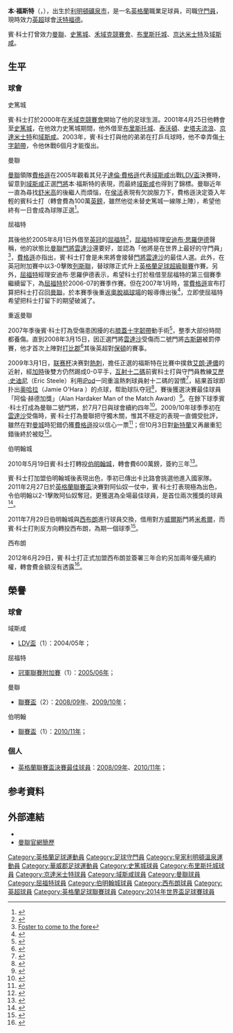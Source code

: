 {{noteTA|G1=MUFC|G2=FAcup
|T=zh-hans:本·福斯特;zh-hk:賓·科士打;zh-tw:本·福斯特;
|1=zh-hans:本·福斯特;zh-hk:賓·科士打;zh-tw:本·福斯特;
|2=zh-hans:本杰明·安东尼·福斯特;zh-hk:班捷文·安東尼·科士打;zh-tw:本杰明·安東尼·福斯特;
|3=zh-hans:福斯特;zh-hk:科士打;zh-tw:福斯特;
}}
{{About|英格兰足球运动员|美国演员|賓·科士打 (演員)}}
{{Infobox football biography
| name           = 賓·科士打<br />''Ben Foster''
| image          = Ben Foster Manchester United v West Bromwich Albion 2017.jpg
| image_size     = 200
| caption        = 2017年效力[[西布罗姆维奇足球俱乐部|西布罗姆维奇]]時的科士打
| fullname       = Ben Anthony Foster<ref>{{cite web |url=https://www.fifa.com/mm/document/tournament/competition/95/12/84/fcwc2008_2008_squadlists_1205.pdf |title=FIFA Club World Cup Japan 2008 presented by Toyota: List of Players |publisher=FIFA |format=PDF |page=5 |date=5 December 2008 |accessdate=2 January 2014 |archive-date=2008-12-09 |archive-url=https://web.archive.org/web/20081209121359/https://www.fifa.com/mm/document/tournament/competition/95/12/84/fcwc2008_2008_squadlists_1205.pdf |dead-url=no }}</ref>
| birth_date     = {{birth date and age|1983|4|3|df=y}}<ref name=Hugman1011>{{cite book |editor-first=Barry J. |editor-last=Hugman |title=The PFA Footballers' Who's Who 2010–11 |year=2010 |publisher=Mainstream Publishing |location=Edinburgh |isbn=978-1-84596-601-0 |page=156}}</ref>
| birth_place    = 英格蘭[[利明顿矿泉市|利明顿矿泉市]]
| height         = {{height|ft=6|in=4}}<ref>{{cite web |url=http://www.bcfc.com/page/ProfilesDetail/0,,10412~22461,00.html |title=Player profiles: Ben Foster |publisher=Birmingham City F.C. |archiveurl=https://web.archive.org/web/20101229072051/http://www.bcfc.com/page/ProfilesDetail/0%2C%2C10412~22461%2C00.html |archivedate=2010-12-29 |deadurl=yes |access-date=2018-07-07 }}</ref>
| position            = [[門將|門將]]
| currentclub    = [[沃特福德足球俱乐部|沃特福德]]
| clubnumber     = 1
| youthyears1    = {{0|0000}}–2000 |youthclubs1 = {{link-en|禾域克競賽|Racing Club Warwick F.C.}}
| years1         = 2000–2001 |clubs1  = {{link-en|禾域克競賽|Racing Club Warwick F.C.}}                |caps1  =     |goals1  = 
| years2         = 2001–2005 |clubs2  = [[斯托克城足球俱乐部|斯托克城]]                                  |caps2  = 0   |goals2  = 0
| years3         = 2002      |clubs3  = → [[布里斯托尔城足球俱乐部|布里斯托尔城]]                     |caps3  = 0   |goals3  = 0
| years4         = 2002–2003 |clubs4  = → [[蒂弗頓足球會|蒂弗頓]]                   |caps4  = 16  |goals4  = 0
| years5         = 2004      |clubs5  = → [[斯塔福德流浪者足球會|斯塔福德流浪者]]             |caps5  = 1   |goals5  = 0
| years6         = 2004      |clubs6  = → [[京达米士特足球俱乐部|京达米士特]] |caps6  = 2   |goals6  = 0
| years7         = 2005      |clubs7  = → [[雷克斯汉姆足球俱乐部|雷克斯汉姆]]                             |caps7  = 17  |goals7  = 0
| years8         = 2005–2010 |clubs8  = [[曼徹斯特聯足球俱樂部|曼聯]]                    |caps8  = 12  |goals8  = 0
| years9         = 2005–2006 |clubs9  = → [[沃特福德足球俱乐部|沃特福德]]                               |caps9  = 44  |goals9  = 0
| years10        = 2006–2007 |clubs10 = → [[沃特福德足球俱乐部|沃特福德]]                               |caps10 = 29  |goals10 = 0
| years11        = 2010–2012 |clubs11 = [[伯明翰足球會|伯明翰]]                        |caps11 = 38  |goals11 = 0
| years12        = 2011–2012 |clubs12 = → [[西布罗姆维奇足球俱乐部|西布罗姆维奇]]     |caps12 = 37  |goals12 = 0
| years13        = 2012–2018 |clubs13 = [[西布罗姆维奇足球俱乐部|西布罗姆维奇]]              |caps13 = 172 |goals13 = 0
| years14        = 2018–     |clubs14 = [[沃特福德足球俱乐部|沃特福德]]                                        |caps14 = 38  |goals14 = 0
| nationalyears1 = 2007–     |nationalteam1 = [[英格蘭足球代表隊|英格蘭]] |nationalcaps1 = 8 |nationalgoals1 = 0
| club-update         = 2018年8月26日
| nationalteam-update = 2018年8月11日
}}
'''本·福斯特'''（{{lang-en|'''Ben Foster'''}}，{{bd|1983年|4月3日|catIdx=Foster, Ben}}），出生於[[皇家利明頓溫泉|利明頓礦泉市]]，是一名[[英格蘭|英格蘭]]職業足球員，司職[[守門員|守門員]]，現時效力[[英格兰足球超级联赛|英超]]球會[[沃特福德足球俱乐部|沃特福德]]。

賓·科士打曾效力[[曼徹斯特聯足球俱樂部|曼聯]]、[[斯托克城足球俱乐部|史篤城]]、[[禾域克競賽會|禾域克競賽會]]、[[布里斯托尔城足球俱乐部|布里斯托城]]、[[京达米士特足球俱乐部|京达米士特]]及[[雷克斯汉姆足球俱乐部|域斯咸]]。

==生平==
=== 球會 ===
;史篤城
賓·科士打於2000年在[[禾域克競賽會|禾域克競賽會]]開始了他的足球生涯。2001年4月25日他轉會至[[斯托克城足球俱乐部|史篤城]]，在他效力史篤城期間，他外借至[[布里斯托尔城足球俱乐部|布里斯托城]]、[[泰沃頓|泰沃頓]]、[[史塔夫流浪|史塔夫流浪]]、[[京達米士特足球俱乐部|京達米士特]]和[[雷克斯汉姆足球俱乐部|域斯咸]]。2003年，賓·科士打與他的弟弟在打乒乓球時，他不幸弄傷[[前十字韧带|十字韌帶]]，令他休戰6個月才能復出。

;曼聯
[[曼聯|曼聯]]領隊[[費格遜|費格遜]]在2005年觀看其兒子[[達倫·弗格森|達倫·費格遜]]代表[[雷克斯汉姆足球俱乐部|域斯咸]]出戰[[英格蘭聯賽錦標|LDV盃]]決賽時，留意到[[雷克斯汉姆足球俱乐部|域斯咸]]正選[[門將|門將]]本·福斯特的表現，而最終[[雷克斯汉姆足球俱乐部|域斯咸]]也得到了錦標。曼聯近年一直為尋找[[彼得·舒梅切尔|舒米高]]的後繼人而煩惱，在[[蒂姆·霍华德|侯活]]表現有欠說服力下，費格遜決定簽入年輕的賓科士打（轉會費為100萬[[英鎊|英鎊]]，雖然他從未替史篤城一線隊上陣），希望他終有一日會成為球隊正選<ref>{{Cite web |url=http://news.bbc.co.uk/sport2/hi/football/teams/s/stoke_city/4689237.stm |title=Foster completes Man Utd switch |access-date=2007-11-15 |archive-date=2021-01-05 |archive-url=https://web.archive.org/web/20210105131656/http://news.bbc.co.uk/sport2/hi/football/teams/s/stoke_city/4689237.stm |dead-url=no }}</ref>。

;屈福特
其後他於2005年8月1日外借至[[英冠|英冠]]的[[沃特福德足球俱乐部|屈福特]]<ref>{{Cite web |url=http://news.bbc.co.uk/sport2/hi/football/teams/w/watford/4736501.stm |title=Keeper Foster makes Watford move |access-date=2007-11-15 |archive-date=2021-01-05 |archive-url=https://web.archive.org/web/20210105131707/http://news.bbc.co.uk/sport2/hi/football/teams/w/watford/4736501.stm |dead-url=no }}</ref>，[[沃特福德足球俱乐部|屈福特]]經理[[安迪布·思羅伊德|安迪布·思羅伊德]]聲稱，他的狀態比[[曼聯|曼聯]][[門將|門將]][[埃德文·雲達沙|雲達沙]]還要好，並認為「他將是在世界上最好的守門員」<ref>[http://www.skysports.com/story/0,19528,11667_2406894,00.html.stm Foster to come to the fore ]</ref>，[[費格遜|費格遜]]亦指出，賓·科士打會是未來將會接替[[門將|門將]][[埃德文·雲達沙|雲達沙]]的最佳人選。此外，在英冠附加賽中以3-0擊敗[[利兹联足球俱乐部|列斯聯]]，替球隊正式升上[[英格兰足球超级联赛|英格蘭足球超級聯賽]]作賽。另外，[[沃特福德足球俱乐部|屈福特]]經理安迪布·思羅伊德表示，希望科士打於租借至屈福特的第三個賽季繼續留下，為[[沃特福德足球俱乐部|屈福特]]於2006-07的賽季作賽。但在2007年1月時，當[[費格遜|費格遜]]宣布打算把科士打召回[[曼聯|曼聯]]，於本賽季後重返[[奧脫福球場|奧脫福球場]]的報導傳出後<ref>{{cite news |first=Chris |last=Stanton |title=Fergie confirms Foster return |url=http://www.skysports.com/story/0,19528,11667_2403913,00.html |work=Sky Sports |publisher=BSkyB |date=29 January 2007 |accessdate=7 November 2008 |archive-date=2009-02-01 |archive-url=https://web.archive.org/web/20090201005738/http://www.skysports.com/story/0,19528,11667_2403913,00.html |dead-url=no }}</ref>，立即使屈福特希望把科士打留下的期望破滅了。

;重返曼聯
2007年季後賓·科士打為受傷患困擾的右[[膝蓋|膝蓋]][[前十字韧带|十字韌帶]]動手術<ref>{{Cite web |url=http://news.bbc.co.uk/sport2/hi/football/teams/m/man_utd/6707485.stm |title=Knee surgery for Man Utd's Foster |access-date=2007-11-15 |archive-date=2021-01-05 |archive-url=https://web.archive.org/web/20210105131649/http://news.bbc.co.uk/sport2/hi/football/teams/m/man_utd/6707485.stm |dead-url=no }}</ref>，整季大部份時間都養傷。直到2008年3月15日，因正選門將[[埃德文·范德萨|雲達沙]]受傷而二號門將[[湯馬士·古斯錫|古斯錫]]被罰停賽，他才首次上陣對[[德比郡足球俱乐部|打比郡]]<ref>{{Cite web |url=http://news.bbc.co.uk/sport2/hi/football/eng_prem/7284957.stm |title=Derby 0-1 Man Utd |access-date=2008-03-16 |archive-date=2021-01-05 |archive-url=https://web.archive.org/web/20210105131656/http://news.bbc.co.uk/sport2/hi/football/eng_prem/7284957.stm |dead-url=no }}</ref>其後英超對[[保頓|保頓]]的賽事。

2009年3月1日，[[英格蘭聯賽盃|联赛杯]]决赛對[[托特纳姆热刺|熱刺]]，擔任正選的福斯特在比賽中撲救[[阿伦·伦农|艾朗·連儂]]的近射，經[[加時賽|加時]]後雙方仍然踢成0-0平手，[[互射十二碼|互射十二碼]]前賓科士打與守門員教練[[艾歷·史迪尼|艾歷·史迪尼]]（Eric Steele）利用[[iPod|iPod]]一同重溫熱刺球員射十二碼的習慣<ref>{{cite news |language=en |url=http://soccernet.espn.go.com/news/story?id=623771&sec=england&cc=4716 |title=Video evidence helped hero Foster thwart Spurs |publisher=[[ESPN|ESPN]]Soccernet |date=2009-03-01 |accessdate=2009-03-02 |archive-date=2009-03-04 |archive-url=https://web.archive.org/web/20090304183837/http://soccernet.espn.go.com/news/story?id=623771&sec=england&cc=4716 |dead-url=no }}</ref>，結果首球即扑出[[占美·奧哈拉|奥哈拉]]（Jamie O'Hara ）的点球，帮助球队夺冠<ref>{{cite news |language=en |url=http://news.bbc.co.uk/sport2/hi/football/league_cup/7905889.stm |title=Man Utd 0-0 Tottenham (aet) |publisher=[[BBC|BBC]] Sport |date=2009-03-01 |accessdate=2009-03-02 |archive-date=2009-03-01 |archive-url=https://web.archive.org/web/20090301235521/http://news.bbc.co.uk/sport2/hi/football/league_cup/7905889.stm |dead-url=no }}</ref>，賽後獲選決賽最佳球員「阿倫·赫德加獎」（Alan Hardaker Man of the Match Award）<ref>{{cite news |language=en |url=http://www.carlingcup.premiumtv.co.uk/page/News/0,,11995~1572476,00.html |title=Carling Cup Final Report |publisher=[[英格蘭聯賽盃|聯賽盃]]官網 |date=2009-03-01 |accessdate=2009-03-02 |archive-date=2012-08-26 |archive-url=https://web.archive.org/web/20120826142155/http://www.carlingcup.premiumtv.co.uk/page/News/0,,11995~1572476,00.html |dead-url=yes }}</ref>。在餘下球季賓·科士打成為曼聯二號門將，於7月7日與球會續約四年<ref>{{cite news |language=en |url=http://www.manutd.com/default.sps?pagegid={F9E570E6-407E-44BC-800F-4A3110258114}&newsid=6635838 |title=Foster pens Reds deal |publisher=[[曼徹斯特聯足球俱樂部|''manutd.com'']] |date=2009-07-07 |accessdate=2010-05-19 |archive-url=https://web.archive.org/web/20090904001322/http://www.manutd.com/default.sps?pagegid=%7BF9E570E6-407E-44BC-800F-4A3110258114%7D&newsid=6635838 |archive-date=2009-09-04 |dead-url=yes }}</ref>。2009/10年球季季初在[[埃德文·范德萨|雲達沙]]受傷時，賓·科士打為曼聯把守獨木關，惟其不穩定的表現一直備受批評，雖然在對[[曼城足球俱乐部|曼城]]時犯錯仍獲[[費格遜|費格遜]]投以信心一票<ref>{{cite news |language=en |url=http://news.bbc.co.uk/sport2/hi/football/teams/m/man_utd/8274626.stm |title=Ferguson to keep faith in Foster |publisher=[[BBC|BBC]] Sport |date=2009-09-25 |accessdate=2010-05-19 |archive-date=2021-01-05 |archive-url=https://web.archive.org/web/20210105131740/http://news.bbc.co.uk/sport2/hi/football/teams/m/man_utd/8274626.stm |dead-url=no }}</ref>；但10月3日對[[桑德兰足球俱乐部|新特蘭]]又再嚴重犯錯後終於被貶<ref>{{cite news |language=en |url=http://news.bbc.co.uk/sport2/hi/football/teams/m/man_utd/8361597.stm |title=Foster 'disheartened' at Man Utd |publisher=[[BBC|BBC]] Sport |date=2009-11-15 |accessdate=2010-05-18 |archive-date=2021-05-10 |archive-url=https://web.archive.org/web/20210510053016/http://news.bbc.co.uk/sport2/hi/football/teams/m/man_utd/8361597.stm |dead-url=no }}</ref>。

;伯明翰城
2010年5月19日賓·科士打轉投[[伯明翰足球會|伯明翰城]]，轉會費600萬鎊，簽約三年<ref>{{cite news |language=en |url=http://news.bbc.co.uk/sport2/hi/football/teams/b/birmingham_city/8673931.stm |title=Birmingham sign Manshester United goalkeeper Ben Foster |publisher=[[BBC|BBC]] Sport |date=2010-05-19 |accessdate=2010-05-19 |archive-date=2010-05-21 |archive-url=https://web.archive.org/web/20100521082542/http://news.bbc.co.uk/sport1/hi/football/teams/b/birmingham_city/8673931.stm |dead-url=no }}</ref>。

賓·科士打加盟伯明翰城後表現出色，季初已傳出卡比路會挑選他進入國家隊。2011年2月27日於[[英格蘭聯賽盃|英格蘭聯賽盃]]決賽對阿仙奴一仗中，賓·科士打表現極為出色，令伯明翰以2-1擊敗阿仙奴奪冠，更獲選為全場最佳球員，是首位兩次獲獎的球員<ref>{{cite news |language=en |url=http://www.football-league.co.uk/carlingcup/news/20110228/foster-makes-history-at-wembley_2293330_2304500 |title=Foster makes history at Wembley |publisher=[[英格蘭足球聯賽|''football-league.co.uk'']] |date=2011-02-28 |accessdate=2011-03-01 |archive-url=https://archive.is/20120731195939/http://www.football-league.co.uk/carlingcup/news/20110228/foster-makes-history-at-wembley_2293330_2304500 |archive-date=2012-07-31 |dead-url=yes }}</ref>。

2011年7月29日伯明翰城與[[西布罗姆维奇足球俱乐部|西布朗]]進行球員交換，借用對方[[威爾斯足球代表隊|威爾斯]]門將[[博阿兹·米希尔|米希爾]]，而賓·科士打則反方向轉投西布朗，為期一個球季<ref>{{cite news |language=en |url=http://news.bbc.co.uk/sport2/hi/football/14311963.stm |title=Ben Foster joins West Bromwich Albion on loan |publisher=''[[BBC_Sport|BBC Sport]]'' |date=2011-07-29 |accessdate=2011-07-30 |archive-date=2011-08-10 |archive-url=https://web.archive.org/web/20110810205015/http://news.bbc.co.uk/sport2/hi/football/14311963.stm |dead-url=no }}</ref>。

;西布朗
2012年6月29日，賓·科士打正式加盟西布朗並簽署三年合約另加兩年優先續約權，轉會費金額沒有透露<ref>{{cite news |language=en |url=http://www.bbc.co.uk/sport/0/football/18648707 |title=Ben Foster signs for West Brom from Birmingham City |publisher=''[[BBC_Sport|BBC Sport]]'' |date=2012-06-29 |accessdate=2013-02-11 |archive-date=2015-01-07 |archive-url=https://web.archive.org/web/20150107022331/http://www.bbc.co.uk/sport/0/football/18648707 |dead-url=no }}</ref>。

== 榮譽 ==
===球會===
;域斯咸
*[[英格蘭聯賽錦標|LDV盃]]（1）：2004/05年；

;屈福特
*[[英格蘭足球冠軍聯賽|冠軍聯賽附加賽]]（1）：[[2005年至2006年英格蘭足球冠軍聯賽|2005/06年]]；

;曼聯
*[[英格蘭聯賽盃|聯賽盃]]（2）：[[2009年英格蘭聯賽杯決賽|2008/09年]]、[[2010年英格蘭聯賽盃決賽|2009/10年]]；

;伯明翰
*[[英格蘭聯賽盃|聯賽盃]]（1）：[[2011年英格蘭聯賽盃決賽|2010/11年]]；

===個人===
*[[英格蘭聯賽盃#決賽最佳球員|英格蘭聯賽盃決賽最佳球員]]：[[2009年英格蘭聯賽杯決賽|2008/09年]]、[[2011年英格蘭聯賽盃決賽|2010/11年]]；

== 参考資料 ==
{{reflist}}

==外部連結==
{{commons category|Ben Foster (footballer)}}
*{{soccerbase|id=32442|name=賓·科士打}}
*[http://www.manutd.com/default.sps?pagegid={FE60904B-C2A8-4E60-9B05-700DBBC29BBC}&section=playerProfile&teamid=458&bioid=92000 曼聯官網簡歷] {{Wayback|url=http://www.manutd.com/default.sps?pagegid=%7BFE60904B-C2A8-4E60-9B05-700DBBC29BBC%7D&section=playerProfile&teamid=458&bioid=92000 |date=20170113231847 }}

{{屈福特球員名單}}
{{2014年世界盃足球賽英格蘭參賽名單}}

{{DEFAULTSORT:Foster, Ben}}
[[Category:英格蘭足球運動員|Category:英格蘭足球運動員]]
[[Category:足球守門員|Category:足球守門員]]
[[Category:皇家利明頓溫泉運動員|Category:皇家利明頓溫泉運動員]]
[[Category:華威郡足球運動員|Category:華威郡足球運動員]]
[[Category:史篤城球員|Category:史篤城球員]]
[[Category:布里斯托城球員|Category:布里斯托城球員]]
[[Category:京達米士特球員|Category:京達米士特球員]]
[[Category:域斯咸球員|Category:域斯咸球員]]
[[Category:曼聯球員|Category:曼聯球員]]
[[Category:屈福特球員|Category:屈福特球員]]
[[Category:伯明翰城球員|Category:伯明翰城球員]]
[[Category:西布朗球員|Category:西布朗球員]]
[[Category:英超球員|Category:英超球員]]
[[Category:英格蘭足球聯賽球員|Category:英格蘭足球聯賽球員]]
[[Category:2014年世界盃足球賽球員|Category:2014年世界盃足球賽球員]]